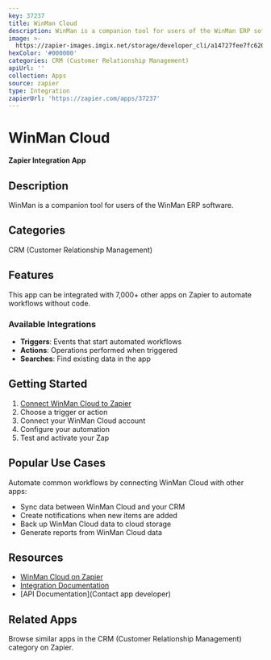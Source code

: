```yaml
---
key: 37237
title: WinMan Cloud
description: WinMan is a companion tool for users of the WinMan ERP software.
image: >-
  https://zapier-images.imgix.net/storage/developer_cli/a14727fee7fc620f88bd0a84b4aad6a9_4.png?auto=format%2Ccompress&ixlib=python-3.0.0&q=50
hexColor: '#000000'
categories: CRM (Customer Relationship Management)
apiUrl: ''
collection: Apps
source: zapier
type: Integration
zapierUrl: 'https://zapier.com/apps/37237'
---
```

# WinMan Cloud

**Zapier Integration App**

## Description

WinMan is a companion tool for users of the WinMan ERP software.

## Categories

CRM (Customer Relationship Management)

## Features

This app can be integrated with 7,000+ other apps on Zapier to automate workflows without code.

### Available Integrations

- **Triggers**: Events that start automated workflows
- **Actions**: Operations performed when triggered
- **Searches**: Find existing data in the app

## Getting Started

1. [Connect WinMan Cloud to Zapier](https://zapier.com/apps/37237)
2. Choose a trigger or action
3. Connect your WinMan Cloud account
4. Configure your automation
5. Test and activate your Zap

## Popular Use Cases

Automate common workflows by connecting WinMan Cloud with other apps:

- Sync data between WinMan Cloud and your CRM
- Create notifications when new items are added
- Back up WinMan Cloud data to cloud storage
- Generate reports from WinMan Cloud data

## Resources

- [WinMan Cloud on Zapier](https://zapier.com/apps/37237)
- [Integration Documentation](https://zapier.com/apps/37237/integrations)
- [API Documentation](Contact app developer)

## Related Apps

Browse similar apps in the CRM (Customer Relationship Management) category on Zapier.
